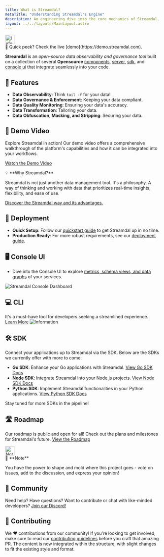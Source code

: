 ```yaml
---
title: What is Streamdal?
metaTitle: "Understanding Streamdal's Engine"
description: An engineering dive into the core mechanics of Streamdal.
layout: ../../layouts/MainLayout.astro
---
```


<Notification type="information">
  <img src={info} alt="Information" width="30px" height="30px" />
  <div class="prose-md prose-p:my-2 prose-a:text-purple-dark prose-a:underline">
  📌 Quick peek? Check the live [demo](https://demo.streamdal.com).
  </div>
</Notification>

**Streamdal** is an _open-source data observability and governance tool_ built on a collection of several **Opensource** [components](../core-components/overview), [server](../core-components/server), [sdk](../core-components/sdk), and [console ui](../core-components/ui) that integrate seamlessly into your code.


## 🎁 Features
- **Data Observability**: Think `tail -f` for your data!
- **Data Governance & Enforcement**: Keeping your data compliant.
- **Data Quality Monitoring**: Ensuring your data's accuracy.
- **Data Transformation**: Tailoring your data.
- **Data Obfuscation, Masking, and Stripping**: Securing your data.

## 🎥 Demo Video
Explore Streamdal in action! Our demo video offers a comprehensive walkthrough of the platform's capabilities and how it can be integrated into your workflows.

[Watch the Demo Video](https://demo.streamdal.com/video)


<div class="callout-box">
   💡 **Why Streamdal?**
   
   Streamdal is not just another data management tool. It's a philosophy. A way of thinking and working with data that prioritizes real-time insights, flexibility, and ease of use. 
   
   [Discover the Streamdal way and its advantages.](../why-streamdal)
</div>

## 🚀 Deployment 
- **Quick Setup**: Follow our [quickstart guide](../getting-started/quickstart) to get Streamdal up in no time.
- **Production Ready**: For more robust requirements, see our [deployment guide](../guides/deployment/).

## 🖥️ Console UI
- Dive into the Console UI to explore [metrics, schema views, and data graphs](../core-components/console-ui) of your services.
<img src={consoleUi} alt="Streamdal Console Dashboard" />

## 💻 CLI
It's a must-have tool for developers seeking a streamlined experience. [Learn More](https://github.com/streamdal/cli)
 <img src={cliTail} alt="Information" />

## 🛠️ SDK
Connect your applications up to Streamdal via the SDK. Below are the SDKs we currently offer with more to come:

- **Go SDK**: Enhance your Go applications with Streamdal. [View Go SDK Docs](/en/language-support/go)
- **Node SDK**: Integrate Streamdal into your Node.js projects. [View Node SDK Docs](/en/language-support/node)
- **Python SDK**: Implement Streamdal functionalities in your Python applications. [View Python SDK Docs](/en/language-support/python)

Stay tuned for more SDKs in the pipeline!
## 🛣️ Roadmap
Our roadmap is public and open for all! Check out the plans and milestones for Streamdal's future. [View the Roadmap](https://github.com/orgs/streamdal/projects/1)

<Notification type="note">
  <img src={note} alt="Note" width="30px" height="30px" />
  <div class="prose-md prose-p:my-2 prose-a:text-purple-dark prose-a:underline">
    📢 **Note**
   
   You have the power to shape and mold where this project goes - vote on issues, add to the discussion, and express your opinion!
  </div>
</Notification>

## 🤝 Community
Need help? Have questions? Want to contribute or chat with like-minded developers?
[Join our Discord!](https://discord.gg/ssYc5FvWgH)

## 🌟 Contributing
We ❤️ contributions from our community! If you're looking to get involved, make sure to read our [contributing guidelines](https://github.com/streamdal/contributing) before you craft that amazing PR.
The content is now integrated within the structure, with slight changes to fit the existing style and format.
